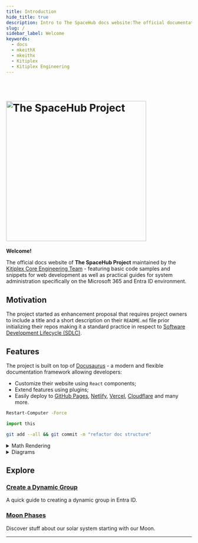 ```yaml
---
title: Introduction
hide_title: true
description: Intro to The SpaceHub docs website:The official documentation for The SpaceHub Project
slug: /
sidebar_label: Welcome
keywords:
  - docs
  - mkeithX
  - mkeithx
  - Kitiplex
  - Kitiplex Engineering
---
```



<br />
<div align="left">
  <h1 align="left">
  <a href="https://github.com/kitiplex" target="_blank">
    <img
      src="/img/intro-banner.png"
      alt="The SpaceHub Project"
      width="380"
      height=""
    />
     </a>
  </h1>
</div>

**Welcome!**

The official docs website of **The SpaceHub Project** maintained by the [Kitiplex Core Engineering Team](https://github.com/kitiplex) - featuring basic code samples and snippets for web development as well as practical guides for system administration specifically on the Microsoft 365 and Entra ID environment.

## Motivation

The project started as enhancement proposal that requires project owners to include a title and a short description on their `README.md` file prior initializing their repos making it a standard practice in respect to [Software Development Lifecycle (SDLC)](https://github.com/resources/articles/software-development/what-is-sdlc#sdlc-best-practices-and-challenges).

## Features

The project is built on top of [Docusaurus](https://docusaurus.io) - a modern and flexible documentation framework allowing developers:

- Customize their website using `React` components;
- Extend features using plugins;
- Easily deploy to [GitHub Pages](https://docs.github.com/en/pages/getting-started-with-github-pages/configuring-a-publishing-source-for-your-github-pages-site), [Netlify](https://www.netlify.com/with/react/), [Vercel](https://vercel.com/new), [Cloudflare](https://pages.cloudflare.com/) and many more.

<BrowserWindow>

<Tabs>
<TabItem value="sh" label="PowerShell">

```sh
Restart-Computer -Force
```

</TabItem>

<TabItem value="py" label="Python">

```py
import this
```

</TabItem>
<TabItem value="git" label="Git">

```bash
git add --all && git commit -m "refactor doc structure"
```

</TabItem>
</Tabs>

</BrowserWindow>

<!-- <BrowserWindow>


</BrowserWindow> -->

<details>
<summary>Math Rendering</summary>

For displaying complex equations

- $ E = mc^2 $
- $ F = ma $
- $ I = \int_0^{2\pi} \sin(x)\,dx $

</details>

<details>
<summary>Diagrams</summary>

For clear visual explanations

```mermaid
  graph LR;
  A-->B-->C;
```

```mermaid
kanban
  Todo
    [Create Documentation]
    docs[Create Blog about the new diagram]
  [In progress]
    id6[Create renderer so that it works in all cases.  We also add som extra text here for testing  purposes. And some more just for the extra flare.]
  id9[Ready for deploy]
    id8[Design grammar]@{ assigned: 'knsv' }
  id10[Ready for test]
    id4[Create parsing tests]@{ ticket: MC-2038,  assigned: 'K.Sveidqvist', priority: 'High' }
    id66[last item]@{ priority: 'Very Low', assigned:   'knsv' }
  id11[Done]
    id5[define getData]
    id2[Title of diagram is more than 100 chars when  user duplicates diagram with 100 char]@{ ticket:   MC-2036, priority: 'Very High'}
    id3[Update DB function]@{ ticket: MC-2037,  assigned: knsv, priority: 'High' }

  id12[Can't reproduce]
    id3[Weird flickering in Firefox]
```

</details>

## Explore

<Columns className='item margin-bottom-lg'>

<Column className="text--left item  padding--sm">
  <Card
    shadow="tl"
    style={{ border: "2.0px solid var(--ifm-color-primary)", height: "100%" }}
  >
    <CardHeader>
      <h3>
        <a href="/docs/system-administration/ms-entra/create-dynamic-group">
          Create a Dynamic Group
        </a>
      </h3>
    </CardHeader>
    <CardBody>A quick guide to creating a dynamic group in Entra ID.</CardBody>
  </Card>
</Column>

<Column className="text--left item  padding--sm">
  <Card
    shadow="tl"
    style={{ border: "2.0px solid var(--ifm-color-primary)", height: "100%" }}
  >
    <CardHeader>
      <h3>
        <a href="/cosmos/solar-system/moons/phases-of-the-moon">Moon Phases</a>
      </h3>
    </CardHeader>
    <CardBody>
    Discover stuff about our solar system starting with our Moon.
    </CardBody>
  </Card>
</Column>
</Columns>

---





<div>

<div align="justify">

<M365 height="65" width="200" />

<AZD height="75" width="200" />


<Kpx height="70" width="50" />

</div>

</div>
